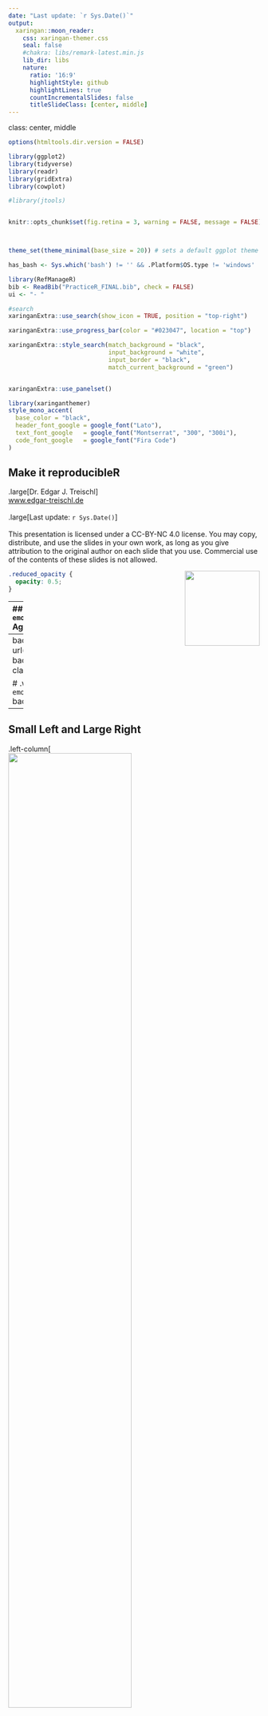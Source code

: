 ```yaml
---
date: "Last update: `r Sys.Date()`"
output:
  xaringan::moon_reader:
    css: xaringan-themer.css
    seal: false
    #chakra: libs/remark-latest.min.js
    lib_dir: libs
    nature:
      ratio: '16:9'
      highlightStyle: github
      highlightLines: true
      countIncrementalSlides: false
      titleSlideClass: [center, middle]
---
```


class: center, middle



```r
options(htmltools.dir.version = FALSE)

library(ggplot2)
library(tidyverse)
library(readr)
library(gridExtra)
library(cowplot)

#library(jtools)


knitr::opts_chunk$set(fig.retina = 3, warning = FALSE, message = FALSE)



theme_set(theme_minimal(base_size = 20)) # sets a default ggplot theme

has_bash <- Sys.which('bash') != '' && .Platform$OS.type != 'windows'

library(RefManageR)
bib <- ReadBib("PracticeR_FINAL.bib", check = FALSE)
ui <- "- "
```




```r
#search
xaringanExtra::use_search(show_icon = TRUE, position = "top-right")

xaringanExtra::use_progress_bar(color = "#023047", location = "top")

xaringanExtra::style_search(match_background = "black",
                            input_background = "white",
                            input_border = "black",
                            match_current_background = "green")


xaringanExtra::use_panelset()

```


```r
library(xaringanthemer)
style_mono_accent(
  base_color = "black",
  header_font_google = google_font("Lato"),
  text_font_google   = google_font("Montserrat", "300", "300i"),
  code_font_google   = google_font("Fira Code")
)
```



  
## Make it reproducibleR

.large[Dr. Edgar J. Treischl] <br>
<a href="www.edgar-treischl.de" target="_blank">www.edgar-treischl.de</a>
<br/>
<br/>
.large[Last update: `r Sys.Date()`]
<br/>
<br/>
This presentation is licensed under a CC-BY-NC 4.0 license.
You may copy, distribute, and use the slides in your own work, as long as you give attribution to the original author on each slide that you use. Commercial use of the contents of these slides is not allowed.

<img align="right" src="images/by-nceu.png" width="150px"/>




```css
.reduced_opacity {
  opacity: 0.5;
}
```


---
## `r emoji::emoji("schedule")` Agenda





.pull-left[

### `r emoji::emoji("one")` Habits
### `r emoji::emoji("two")`  Make it a like a package
### `r emoji::emoji("three")`  Versioncontrol
### `r emoji::emoji("four")`  Documentation



]

.pull-right[


<a href="https://edgar-treischl.github.io/PracticeR/" target="_blank"><img src="https://edgar-treischl.github.io/PracticeR/reference/figures/cover.png" alt="The ggplot2 package" width="200"/></a>

This workshop is based on Practice R.
]



---
background-image: url("images/g3.gif")
background-size: cover
class: bottom, center

# .white[`r emoji::emoji("one")` background-image] 



---

## Small Left and Large Right

.left-column[
<br/>
<a href="https://git-scm.com/" target="_blank"><img src="https://git-scm.com/images/logo@2x.png" style="width: 70%"/></a>
<br/>
<br/>
<br/>
<a href="https://github.com" target="_blank"><img src="https://github.githubassets.com/assets/GitHub-Mark-ea2971cee799.png" alt="Github" width="60%"/></a>

]

.right-column[
- Git is a version control system to track changes over time
- Continuous integration (CI) and continuous deployment (CD)
- GitHub is an host (website) for Git-based projects
- Each project is stored in a repository (folder with all files)
- A repository can be *public* or *private*




]









---
## Tabs


.panelset[
.panel[.panel-name[Track Code]

<img src="images/allison_horst.png" style="width: 40%"/>
]

.panel[.panel-name[Share Code]

.pull-left[
```r
#Source the script from the raw github link
#The raw github link
link <- "https://raw.githubusercontent.com/
        edgar-treischl/.../file.R"

#source_url: Source a script from a url
devtools::source_url(link)
```

```r
#runGitHub: Run a shiny app from GitHub
shiny::runGitHub("power-app", 
                 "edgar-treischl", 
                 ref="main")
```

]
.pull-right[
<img src="images/plot-last-1.png" style="width: 90%"/>
]


]

.panel[.panel-name[Automate workflows]

.pull-left[

```yaml
on:
  push:
    branches: [main, master]
    
jobs:
  pkgdown:
    runs-on: ubuntu-latest
    steps:
    - uses: my_script.R
```


]

.pull-right[
<img src="images/allison_horst.png" style="width: 80%"/>
]
]

.panel[.panel-name[...]

- Work together
- Host websites for projects
- GitHub Gist
- ...

]
]










---
background-image: url(https://usethis.r-lib.org/logo.png)
background-position: 90% 5%
background-size: 10%

## Logos in the Header


### Bla bla


```r
library(usethis)
use_git_config(user.name = "Jane Doe",
               user.email = "jane@example.org")
```





---
## pull-left and pull-right

.pull-left[

- **Repository**: A folder with all project files
- **Push**: Send code (files) to Git 
- **Pull**: Get code (files) from a Git repository
- **Commit**: A snapshot of a repository at a certain point in time
- **Branch**: A parallel version within the repository to test new features


]

.pull-right[
<figure>
    <img src="images/allison_horst.png" style="width: 100%"/>
    <figcaption style = "color: darkgray;">'Artwork by @allison_horst'</figcaption>
</figure>
]




---
## Img Tag

<img src="images/allison_horst.png" style="width: 40%"/>




---
## Fig Caption

.pull-left[

```bash
#git add: Add a file to the staging area
git add <file-name-1>

#-A: Add all files to the staging area
git add -A

#git commit -am: Commit changes
git commit -am <commit-message>

#git push: Push changes to the remote rep
git push <remote> <branch-name>

#git pull: Pull changes from the remote rep
git pull

#git merge: Merge two branches
git merge <branch-name>
```


]

.pull-right[
<br/>
<br/>
<figure>
    <img src="images/allison_horstgf.png" style="width: 100%"/>
    <figcaption style = "color: darkgray;">'Artwork by @allison_horst'</figcaption>
</figure>
]


---
## 04: Documentation


### Why code should live in a script and documentation in a Rmd file?


```r
#Extracts R code chunks from Rmd files
knitr::purl()
```

Adjust the level of extraction with the `documentation` paramter: "An integer specifying the level of documentation to add to the tangled script. 0 means to output pure code, discarding all text chunks); 1 (the default) means to add the chunk headers to the code; 2 means to add all text chunks to code as roxygen comments."

- Set `purl = FALSE` to avoid the extraction of code chunks


---
class: center, middle

.left-column[

## Keep in touch

#### <a href="https://edgar-treischl.de" target="_blank"><img src="https://avatars.githubusercontent.com/u/77931249?s=400&u=eaf1d0871b643dd32cc0ff9f777edef28e6569a8&v=4" alt="www.edgar-treischl.de" width="25%"/><br/>www.edgar-treischl.de</a>
<br/>

#### <a href="https://github.com/edgar-treischl" target="_blank"><img src="https://github.githubassets.com/assets/GitHub-Mark-ea2971cee799.png" alt="https://github.com/edgar-treischl" width="30%"/><br/>edgar-treischl</a>


]

.right-column[


## Thank you for your attention!
<br/>

<img src="images/allison_horst.png" style="width: 30%"/>

]







---

## References


```r

print(bib[key = "chacon_pro_2014"], 
  .opts = list(check.entries = FALSE, 
               style = "html", 
               bib.style = "authoryear"))

print(bib[key = "shiny"], 
  .opts = list(check.entries = TRUE, 
               style = "html", 
               bib.style = "authoryear"))

print(bib[key = "treischl_practice_2023"], 
  .opts = list(check.entries = FALSE, 
               style = "html", 
               bib.style = "authoryear"))

print(bib[key = "usethis"], 
  .opts = list(check.entries = FALSE, 
               style = "html", 
               bib.style = "authoryear"))

print(bib[key = "devtools"], 
  .opts = list(check.entries = FALSE, 
               style = "html", 
               bib.style = "authoryear"))

```




















